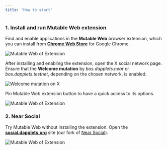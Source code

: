 ```yaml
---
title: "How to start"
---
```


### 1. Install and run Mutable Web extension[​](#1-install-and-run-mutable-web-extension "Direct link to 1. Install and run Mutable Web extension")

Find and enable applications in the **Mutable Web** browser extension, which you can install from [**Chrome Web Store**](https://chromewebstore.google.com/detail/mutable-web/cnahdmdbhkphpbpbjjbfdnmbphbenglc) for Google Chrome.

![Mutable Web of Extension](/images/docs/assets/images/docs-picker-00-516b1acd4c304223defcea3d94868ca4.png)

After installing and enabling the extension, open the X social network page. Ensure that the **Welcome mutation** by *bos.dapplets.near* or *bos.dapplets.testnet*, depending on the chosen network, is enabled.

![Welcome mutation on X](/images/docs/assets/images/docs-picker-01-bf37e31147a6f5246813eb2ce4e8983a.png)

Pin Mutable Web extension button to have a quick access to its options.

![Mutable Web of Extension](/images/docs/assets/images/use_0-f61a0ce0b54447a09a963736a0bf512d.png)

### 2. Near Social[​](#2-near-social "Direct link to 2. Near Social")

Try Mutable Web without installing the extension. Open the **[social.dapplets.org](https://social.dapplets.org/)** site (our fork of [Near Social](https://near.social/)).

![Mutable Web of Extension](/images/docs/assets/images/use_1-717e943da8bc867fcf63416d538c1aab.png)

